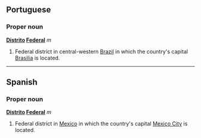==Portuguese==
===Proper noun===
'''[[Distrito]] [[Federal]]''' ''m''

#Federal district in central-western [[Brazil]] in which the country's capital [[Brasilia]] is located.

----

==Spanish==
===Proper noun===
'''[[Distrito]] [[Federal]]''' ''m''

#Federal district in [[Mexico]] in which the country's capital [[Mexico City]] is located.